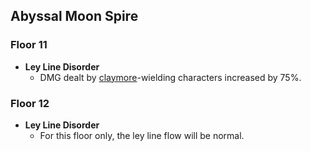 {{Abyssal Moon Spire
|startVersion=2.7
|start=2022-06-01
|end=2022-07-16
|prev=2022-04-01
|next=2022-07-16
|floor11Changed=1
|floor12Changed=1
}}

==Abyssal Moon Spire==
===Floor 11===
* '''Ley Line Disorder'''
** DMG dealt by [[claymore]]-wielding characters increased by 75%.
{{Domain Enemies
|level1=88
|target1=Target defense progress greater than 20/40/60%
|enemies1_1=Stonehide Lawachurl*1;Rock Shieldwall Mitachurl*3;Rock Shield Hilichurl Guard*9
|enemies1_2=Kairagi: Dancing Thunder*1;Nobushi: Jintouban*2;Nobushi: Hitsukeban*1;Nobushi: Kikouban*1;Treasure Hoarders: Crusher*3;Treasure Hoarders: Gravedigger*1;Treasure Hoarders: Seaman*1;Treasure Hoarders: Pyro Potioneer*1;Treasure Hoarders: Hydro Potioneer*2;Treasure Hoarders: Electro Potioneer*1

|level2=90
|target2=Remaining challenge time longer than 60/180/300 sec.
|enemies2_1=Cryo Abyss Mage*1;Frostarm Lawachurl*1;Ice Shieldwall Mitachurl*3
|enemies2_2=Mirror Maiden*1;Fatui Skirmisher - Electrohammer Vanguard*1;Fatui Skirmisher - Hydrogunner Legionnaire*1;Fatui Skirmisher - Pyroslinger Bracer*1;Fatui Skirmisher - Anemoboxer Vanguard*1
|note2=<br />
* First Half, one of the Ice Shieldwall Mitachurls is empowered with the '''Discharge''' ({{Cryo}}) Aura.
* First Half, the Cryo Abyss Mage is empowered with the '''Condensed Ice''' ({{Cryo}}) Aura.
* First Half, the Frostarm Lawachurl is empowered with the '''Ice Cage''' ({{Cryo}}) Aura.
* Second Half, the Mirror Maiden is empowered with the '''Discharge''' ({{Hydro}}) Aura.

|level3=92
|target3=Remaining challenge time longer than 180/300/420 sec.
|enemies3_1=Rockfond Rifthound*2;Rockfond Rifthound Whelp*6
|enemies3_2=Thunderhelm Lawachurl*1;Rimebiter Bathysmal Vishap Hatchling*1;Bolteater Bathysmal Vishap Hatchling*1
|note3=<br />
* Second Half, the Thunderhelm Lawachurl is empowered with the '''Discharge''' ({{Electro}}) Aura.
* Second Half, the Rimebiter Bathysmal Vishap Hatchling is empowered with the '''Ice Cage''' ({{Cryo}}) Aura.
* Second Half, the Bolteater Bathysmal Vishap Hatchling is empowered with the '''Engulfing Storm''' ({{Electro}}) Aura.
}}

===Floor 12===
* '''Ley Line Disorder'''
** For this floor only, the ley line flow will be normal.
{{Domain Enemies
|level1=95
|target1=Remaining challenge time longer than 180/300/420 sec.
|enemies1_1=Geovishap (Cryo); Geovishap (Electro);Cryo Whopperflower*3;Electro Whopperflower*3
|enemies1_2=Ruin Grader*1;Ruin Guard*1
|note1=<br />
* Second Half, The Ruin Guard is empowered with the '''Rumbling Stone''' ({{Geo}}) Aura.
* Second Half, The Ruin Grader is empowered with the '''Rumbling Stone''' ({{Geo}}) Aura.
* Second Half, there is a {{Cryo}} Elemental Node that applies a massive resistance and defense buff to enemy units until the status has been removed with {{Pyro}}.

|level2=98
|target2=Remaining challenge time longer than 180/300/420 sec.
|enemies2_1=Frostarm Lawachurl*1;Ice Shieldwall Mitachurl*3;Large Cryo Slime*3
|enemies2_2=Maguu Kenki*1
|note2=<br />
* First Half, the Large Cryo Slime that spawns during the second wave is empowered with the '''Ice Cage''' ({{Cryo}}) Aura.
* First Half, the Frostarm Lawachurl is empowered with the '''Condensed Ice''' ({{Cryo}}) Aura.

|level3=100
|target3=Remaining challenge time longer than 180/300/420 sec.
|enemies3_1=Primordial Bathysmal Vishap Hatchling*2
|enemies3_2=Perpetual Mechanical Array*1
}}